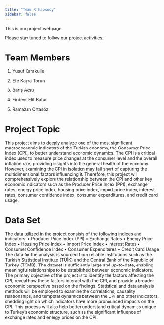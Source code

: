 ```yaml
---
title: "Team R'hapsody"
sidebar: false 
---
```


This is our project webpage.

Please stay tuned to follow our project activities.

# Team Members

1.  Yusuf Karakulle

2.  Efe Kayra Torun

3.  Barış Aksu

4.  Firdevs Elif Batur

5.  Ramazan Ortasöz

# Project Topic

This project aims to deeply analyze one of the most significant macroeconomic indicators of
the Turkish economy, the Consumer Price Index (CPI), to better understand economic
dynamics. The CPI is a critical index used to measure price changes at the consumer level and
the overall inflation rate, providing insights into the general health of the economy. However,
examining the CPI in isolation may fall short of capturing the multidimensional factors
influencing it. Therefore, this project will comprehensively explore the relationship between
the CPI and other key economic indicators such as the Producer Price Index (PPI), exchange
rates, energy price index, housing price index, import price index, interest rates, consumer
confidence index, consumer expenditures, and credit card usage.

# Data Set

The data utilized in the project consists of the following indices and indicators:
• Producer Price Index (PPI)
• Exchange Rates
• Energy Price Index
• Housing Price Index
• Import Price Index
• Interest Rates
• Consumer Confidence Index
• Consumer Expenditures
• Credit Card Usage
The data for the analysis is sourced from reliable institutions such as the Turkish Statistical
Institute (TÜİK) and the Central Bank of the Republic of Turkey (TCMB). The dataset is
sufficiently large and up-to-date, enabling meaningful relationships to be established between
economic indicators.
The primary objective of the project is to identify the factors affecting the CPI, reveal how
these factors interact with the CPI, and provide a broader economic perspective based on the
findings. Statistical and data analysis methods will be employed to examine the correlations,
causality relationships, and temporal dynamics between the CPI and other indicators,
shedding light on which indicators have more pronounced impacts on the CPI. This process
will also help better understand critical dynamics unique to Turkey's economic structure, such
as the significant influence of exchange rates and energy prices on the CPI.

